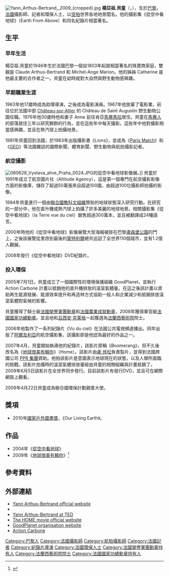 {{noteTA
|T=zh-tw:楊·亞祖-貝童; zh-hans:亚恩·阿蒂斯-贝特朗
|1=zh-tw:楊·亞祖-貝童; zh-hans:亚恩·阿蒂斯-贝特朗
|2=zh-tw:搶救地球; zh-hk:地球很美有賴你;zh-hans:家园
|3=zh-tw:貝童; zh-hans:贝特朗
|4=zh-cn:吕克·贝松; zh-tw:盧·貝松; zh-hk:洛·比桑;
}}
[[File:Yann_Arthus-Bertrand,_2009_(cropped).jpg|thumb]]
'''楊亞祖.貝童'''（{{lang-fr|Yann Arthus-Bertrand}}，{{bd|1946年|3月13日|||catIdx=B}}），生於[[巴黎|巴黎]]，[[法國|法國]]攝影師、記者和環保人士，以[[航拍|空拍]]世界各地地景聞名。他的攝影集《從空中看地球》（Earth From Above）和同名紀錄片相當著名。

== 生平 ==
=== 早年生活 ===
楊亞祖.貝童於1946年生於法國巴黎一個自1803年起就相當著名的珠寶商家庭，雙親是 Claude Arthus-Bertrand 和 Michel-Ange Marion。他的姊姊 Catherine 是他最主要的合作者之一。貝童在幼時就對大自然與野生動物感興趣。

=== 早期職業生涯 ===
1963年他17歲時成為助理導演，之後成為電影演員。1967年他放棄了電影業，前往位於法國中部 [[Château-sur-Allier|Château-sur-Allier]] 的 Château de Saint Augustin 野生動物公園任職。1976年他30歲時他和妻子 Anne 前往肯亞[[馬赛馬拉|馬赛馬拉]]居住。貝童在[[馬赛人|馬赛人]]的部落居住三年以研究獅群的行為，並在這些年中每天攝影。這些年中他對攝影相當感興趣，並且在熱汽球上拍攝地景。

1981年貝童回到法國，於1983年出版攝影書《Lions》，並成為《[[Paris_Match|Paris Match]]》和《[[GEO_(magazine)|GEO]]》等法國雜誌的國際新聞、體育新聞、野生動物與航拍攝影記者。

=== 航空攝影 ===
[[File:080628_Vystava_alive_Praha_0024.JPG|thumb]]的從空中看地球影像展。]]
貝童於1991年成立了航空圖片社（Altitude Agency），這是第一個專門在航空攝影影像方面的影像庫，儲存了超過50萬張來自超過100國，由超過100位攝影師拍攝的影像。

1994年貝童進行一個由[[聯合國教科文組織|聯合國教科文組織]]贊助的地球狀態深入研究行動。在研究的一部分中，他在直升機或熱汽球上拍攝了許多美麗的地球地景。相關攝影集《從空中看地球》（la Terre vue du ciel）銷售超過300萬本，並且被翻譯成24種語言。

2000年時他的《從空中看地球》影像展覽大型海報被掛在巴黎[[盧森堡公園|盧森堡公園]]的門上，之後該展覽從里昂到最後的[[蒙特利爾|蒙特利爾]]總共巡迴了全世界110個城市，並有1.2億人觀展。

2008年發行《從空中看地球》DVD紀錄片。

=== 投入環保 ===
2005年7月1日，貝童成立了一個國際性的環境保護組織 GoodPlanet，並執行 Action Carbone 計畫以抵銷他的直升機排放的溫室氣體量。在這之後該計畫以資助再生能源發展、能源效率提升和再造林方式協助一般人和企業減少和抵銷排放溫室氣體對氣候的影響。

貝童獲得了騎士級[[法國榮譽軍團勳章|法國榮譽軍團勳章]]和[[法國農業成就勳章|法國農業成就勳章]]，2008年獲得軍官級[[法國國家功績勳章|法國國家功績勳章]]。並且他和[[吕西安·克莱格|吕西安·克莱格]]一起獲選為[[法蘭西藝術院|法蘭西藝術院]]院士。

2006年他製作了一系列紀錄片《Vu du ciel》在法國公共電視頻道播出。同年出版了[[阿爾及利亞|阿爾及利亞]]的航空攝影集，該攝影即是他認為最好的作品之一。

2007年4月，貝童開始執導他的紀錄片，該影片原稱《Boomerang》，但不久後改名為《[[地球很美有賴你|地球很美有賴你]]》（Home）。該影片由[[盧·貝松|盧·貝松]]負責製片，並得到法國跨國公司 [[開雲集团|PPR 集團]]資助。他拍該影片是意圖表示地球現在的狀態，以及人類所面臨的挑戰。該影片拍攝時的溫室氣體排放量經由貝童的相關組織與計畫抵銷了。2009年6月5日該影片在全世界同步發行。目前該影片有發行DVD，並且可在網際網路上觀看。

2009年4月22日貝童成為聯合國環保計劃親善大使。

== 獎項 ==
*2010年[[國家戶外圖書獎|國家戶外圖書獎]]，《Our Living Earth》。

== 作品 ==
*2004年《[[從空中看地球|從空中看地球]]》
*2009年《[[地球很美有賴你|地球很美有賴你]]》<ref>{{Cite web |url=http://www.home-2009.com/ |title=Site officiel du film Home |accessdate=2012-07-20 |archive-date=2009-04-29 |archive-url=https://web.archive.org/web/20090429082552/http://www.home-2009.com/ |dead-url=yes }}</ref>

== 參考資料 ==
{{reflist}}

== 外部連結 ==
{{Commons category|Yann Arthus-Bertrand}}
* [http://www.yannarthusbertrand.com/ Yann Arthus-Bertrand official website]{{Wayback|url=http://www.yannarthusbertrand.com/ |date=20000302030232 }}
* {{Imdb name|0037867}}
* [http://www.ted.com/talks/yann_arthus_bertrand_captures_fragile_earth_in_wide_angle.html/ Yann Arthus-Bertrand at TED]{{Wayback|url=http://www.ted.com/talks/yann_arthus_bertrand_captures_fragile_earth_in_wide_angle.html/ |date=20120718224529 }}
* [http://www.home-2009.com/ The HOME movie official website]{{Wayback|url=http://www.home-2009.com/ |date=20090429082552 }}
* [http://www.goodplanet.org/en GoodPlanet organisation website]{{Wayback|url=http://www.goodplanet.org/en |date=20120723134418 }}
* [https://archive.is/20080727011709/http://www.actioncarbone.org/en/ Action Carbone]

{{Authority control}}
{{DEFAULTSORT:Arthus-Bertrand, Yann}}
[[Category:巴黎人|Category:巴黎人]]
[[Category:法國攝影師|Category:法國攝影師]]
[[Category:航拍攝影師|Category:航拍攝影師]]
[[Category:法國記者|Category:法國記者]]
[[Category:紀錄片導演|Category:紀錄片導演]]
[[Category:法國環保人士|Category:法國環保人士]]
[[Category:法國榮譽軍團勳章持有人|Category:法國榮譽軍團勳章持有人]]
[[Category:法蘭西藝術院院士|Category:法蘭西藝術院院士]]
[[Category:法國國家功績勳章持有人|Category:法國國家功績勳章持有人]]